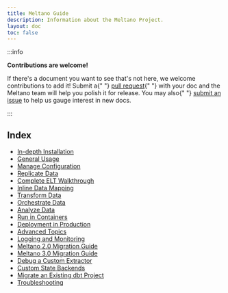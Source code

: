 ```yaml
---
title: Meltano Guide
description: Information about the Meltano Project.
layout: doc
toc: false
---
```


:::info

<p>
  <strong>Contributions are welcome!</strong>
</p>
<p>
  If there's a document you want to see that's not here, we welcome
  contributions to add it! Submit a{" "}
  <a href="https://github.com/meltano/meltano/tree/main/docs">pull request</a>{" "}
  with your doc and the Meltano team will help you polish it for release. You
  may also{" "}
  <a href="https://github.com/meltano/meltano/issues/new">submit an issue</a> to
  help us gauge interest in new docs.
</p>
:::

## Index

<ul>
  <li>
    <a href="/guide/installation-guide">In-depth Installation</a>
  </li>
  <li>
    <a href="/guide/plugin-management">General Usage</a>
  </li>
  <li>
    <a href="/guide/configuration">Manage Configuration</a>
  </li>
  <li>
    <a href="/guide/integration">Replicate Data</a>
  </li>
  <li>
    <a href="/guide/complete_tutorial">Complete ELT Walkthrough</a>
  </li>
  <li>
    <a href="/guide/mappers">Inline Data Mapping</a>
  </li>
  <li>
    <a href="/guide/transformation">Transform Data</a>
  </li>
  <li>
    <a href="/guide/orchestration">Orchestrate Data</a>
  </li>
  <li>
    <a href="/guide/analysis">Analyze Data</a>
  </li>
  <li>
    <a href="/guide/containerization">Run in Containers</a>
  </li>
  <li>
    <a href="/guide/production">Deployment in Production</a>
  </li>
  <li>
    <a href="/guide/advanced-topics">Advanced Topics</a>
  </li>
  <li>
    <a href="/guide/logging">Logging and Monitoring</a>
  </li>
  <li>
    <a href="/guide/v2-migration">Meltano 2.0 Migration Guide</a>
  </li>
  <li>
    <a href="/guide/v3-migration">Meltano 3.0 Migration Guide</a>
  </li>
  <li>
    <a href="/guide/debugging-custom-extractor">Debug a Custom Extractor</a>
  </li>
  <li>
    <a href="/guide/custom-state-backend">Custom State Backends</a>
  </li>
  <li>
    <a href="/guide/migrate-an-existing-dbt-project">
      Migrate an Existing dbt Project
    </a>
  </li>
  <li>
    <a href="/guide/troubleshooting">Troubleshooting</a>
  </li>
</ul>
